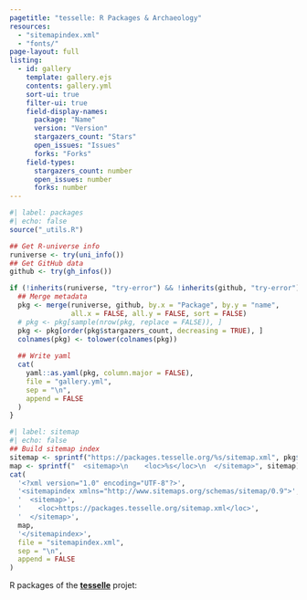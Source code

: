 ```yaml
---
pagetitle: "tesselle: R Packages & Archaeology"
resources: 
  - "sitemapindex.xml"
  - "fonts/"
page-layout: full
listing:
  - id: gallery
    template: gallery.ejs
    contents: gallery.yml
    sort-ui: true
    filter-ui: true
    field-display-names:
      package: "Name"
      version: "Version"
      stargazers_count: "Stars"
      open_issues: "Issues"
      forks: "Forks"
    field-types:
      stargazers_count: number
      open_issues: number
      forks: number
---
```


```r
#| label: packages 
#| echo: false
source("_utils.R")

## Get R-universe info
runiverse <- try(uni_info())
## Get GitHub data
github <- try(gh_infos())

if (!inherits(runiverse, "try-error") && !inherits(github, "try-error")) {
  ## Merge metadata
  pkg <- merge(runiverse, github, by.x = "Package", by.y = "name", 
               all.x = FALSE, all.y = FALSE, sort = FALSE)
  # pkg <- pkg[sample(nrow(pkg, replace = FALSE)), ]
  pkg <- pkg[order(pkg$stargazers_count, decreasing = TRUE), ]
  colnames(pkg) <- tolower(colnames(pkg))
  
  ## Write yaml
  cat(
    yaml::as.yaml(pkg, column.major = FALSE),
    file = "gallery.yml",
    sep = "\n",
    append = FALSE
  )
}
```

```r
#| label: sitemap 
#| echo: false
## Build sitemap index
sitemap <- sprintf("https://packages.tesselle.org/%s/sitemap.xml", pkg$package)
map <- sprintf("  <sitemap>\n    <loc>%s</loc>\n  </sitemap>", sitemap)
cat(
  '<?xml version="1.0" encoding="UTF-8"?>',
  '<sitemapindex xmlns="http://www.sitemaps.org/schemas/sitemap/0.9">',
  '  <sitemap>',
  '    <loc>https://packages.tesselle.org/sitemap.xml</loc>',
  '  </sitemap>',
  map,
  '</sitemapindex>',
  file = "sitemapindex.xml",
  sep = "\n",
  append = FALSE
)
```

[R packages of the **[tesselle](https://www.tesselle.org/)** projet:]{.fs-3}

::: {#gallery}
:::
